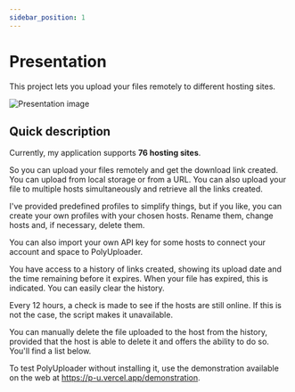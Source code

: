 ```yaml
---
sidebar_position: 1
---
```


# Presentation

<head>
  <meta property="og:image" content="https://p-u.vercel.app/assets/meta_visual.png" />
  <meta name="og:url" content="https://polyuploader.vercel.app/presentation" />
  <meta name="twitter:card" content="summary_large_image" />
  <meta name="twitter:image" content="https://p-u.vercel.app/assets/meta_visual.png" />
  <meta name="og:description" content="Presentation - PolyUploader. Upload your files remotely to different hosting sites." />
  <meta name="theme-color" content="#4f46e5" />
</head>

This project lets you upload your files remotely to different hosting sites.

![Presentation image](/img/visual.png)

## Quick description

Currently, my application supports **76 hosting sites**.

So you can upload your files remotely and get the download link created. You can upload from local storage or from a URL. You can also upload your file to multiple hosts simultaneously and retrieve all the links created.

I've provided predefined profiles to simplify things, but if you like, you can create your own profiles with your chosen hosts. Rename them, change hosts and, if necessary, delete them. 

You can also import your own API key for some hosts to connect your account and space to PolyUploader.

You have access to a history of links created, showing its upload date and the time remaining before it expires. When your file has expired, this is indicated. You can easily clear the history.

Every 12 hours, a check is made to see if the hosts are still online. If this is not the case, the script makes it unavailable.

You can manually delete the file uploaded to the host from the history, provided that the host is able to delete it and offers the ability to do so. You'll find a list below.

To test PolyUploader without installing it, use the demonstration available on the web at https://p-u.vercel.app/demonstration.